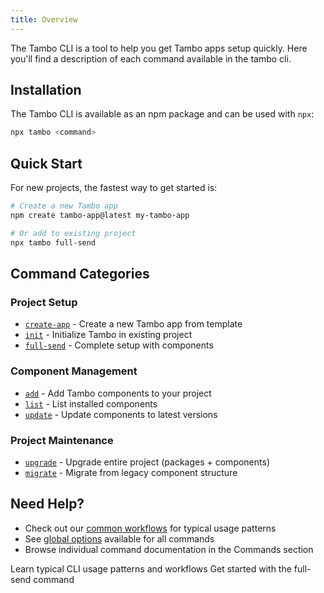 ```yaml
---
title: Overview
---
```


The Tambo CLI is a tool to help you get Tambo apps setup quickly.
Here you'll find a description of each command available in the tambo cli.

## Installation

The Tambo CLI is available as an npm package and can be used with `npx`:

```bash
npx tambo <command>
```

## Quick Start

For new projects, the fastest way to get started is:

```bash
# Create a new Tambo app
npm create tambo-app@latest my-tambo-app

# Or add to existing project
npx tambo full-send
```

## Command Categories

### Project Setup

- [`create-app`](/docs/cli/commands/create-app) - Create a new Tambo app from template
- [`init`](/docs/cli/commands/init) - Initialize Tambo in existing project
- [`full-send`](/docs/cli/commands/full-send) - Complete setup with components

### Component Management

- [`add`](/docs/cli/commands/add) - Add Tambo components to your project
- [`list`](/docs/cli/commands/list) - List installed components
- [`update`](/docs/cli/commands/update) - Update components to latest versions

### Project Maintenance

- [`upgrade`](/docs/cli/commands/upgrade) - Upgrade entire project (packages + components)
- [`migrate`](/docs/cli/commands/migrate) - Migrate from legacy component structure

## Need Help?

- Check out our [common workflows](/docs/cli/workflows) for typical usage patterns
- See [global options](/docs/cli/global-options) available for all commands
- Browse individual command documentation in the Commands section


<Cards>
  <Card href="/docs/cli/workflows" title="Common Workflows">
    Learn typical CLI usage patterns and workflows
  </Card>
  <Card href="/docs/cli/commands/full-send" title="Quick Setup">
    Get started with the full-send command
  </Card>
</Cards>
